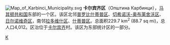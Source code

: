 [[File:Map_of_Karbinci_Municipality.svg|right]]
'''卡尔宾齐区'''（Општина Карбинци），[[马其顿共和国|马其顿共和国]]东部的一个区。该区北邻[[普罗比什蒂普区|普罗比什蒂普区]]、[[切希诺沃-奥布莱舍沃区|切希诺沃-奥布莱舍沃区]]、[[日尔诺维奇区|日尔诺维奇区]]，南邻[[拉多维什区|拉多维什区]]、[[什蒂普区|什蒂普区]]。总面积229.7 km<sup>2</sup> (88.7 sq mi)，总人口4,012。区治位于[[卡尔宾齐|卡尔宾齐]]村。该区为东部统计区的一部分。

{{馬其頓行政區劃}}

[[Category:北马其顿行政区划|K]]